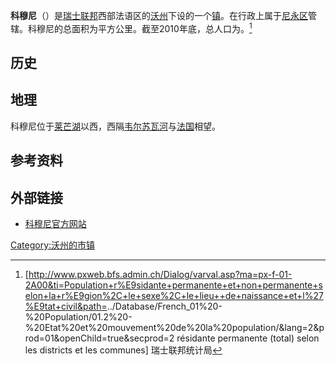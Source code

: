 {{Infobox city
| name = 科穆尼
| image_skyline = Karte Gemeinde Commugny 2008.png
| imagesize = 
| image_caption = 
| image_flag = 
| image_shield = Commugny-coat of arms.svg
| pushpin_map =Switzerland
| pushpin_label_position = bottom
| settlement_type =
| subdivision_type = 國家
| subdivision_name = {{CHE}}
| subdivision_type1 = [[瑞士行政區劃|州]]
| subdivision_name1 = [[沃州|沃州]]
| subdivision_type2 = [[區_(瑞士)|區]]
| subdivision_name2 = [[尼永區|尼永區]]
| subdivision_type3 = 
| subdivision_name3 = 
| leader_title = 市镇長
| leader_name = Raymonde Schoch
| established_title = 建立
| established_date = 
| established_title3 = 城市地位
| established_date3 = 
| elevation_m =900
| area_total_km2 = 6.51
| population_as_of = 
| population_total = 2680
| population_urban = 
| population_density_km2 = auto
| timezone = [[歐洲中部時間|CET]]
| utc_offset = +1
| timezone_DST = [[歐洲中部夏令時間|CEST]]
| utc_offset_DST = +2
| coordinates = {{coord|46|19|N|6|11|E|region:|display=inline}}
| postal_code_type = 郵政號碼
| postal_code = 1291
| area_code = 
| blank_name = 
| blank_info = 
| website = {{url|www.commugny.ch}} }}

'''科穆尼'''（{{lang-fr|Commugny}}）是[[瑞士联邦|瑞士联邦]]西部法语区的[[沃州|沃州]]下设的一个[[瑞士市镇|镇]]。在行政上属于[[尼永区|尼永区]]管辖。科穆尼的总面积为{{smn|6.51|5|100}}平方公里。截至2010年底，总人口为{{smn|2680|6}}。<ref>{{fr}}[http://www.pxweb.bfs.admin.ch/Dialog/varval.asp?ma=px-f-01-2A00&ti=Population+r%E9sidante+permanente+et+non+permanente+selon+la+r%E9gion%2C+le+sexe%2C+le+lieu++de+naissance+et+l%27%E9tat+civil&path=../Database/French_01%20-%20Population/01.2%20-%20Etat%20et%20mouvement%20de%20la%20population/&lang=2&prod=01&openChild=true&secprod=2 résidante permanente (total) selon les districts et les communes]{{dead link|date=2018年1月 |bot=InternetArchiveBot |fix-attempted=yes }} 瑞士联邦统计局</ref>

==历史==

==地理==
科穆尼位于[[莱芒湖|莱芒湖]]以西，西隔[[韦尔苏瓦河|韦尔苏瓦河]]与[[法国|法国]]相望。

==参考资料==
{{reflist}}

==外部链接==
*{{fr}}[http://www.commugny.ch 科穆尼官方网站]

{{DEFAULTSORT:Commugny}}
{{沃州尼永区行政区划}}
[[Category:沃州的市镇|Category:沃州的市镇]]